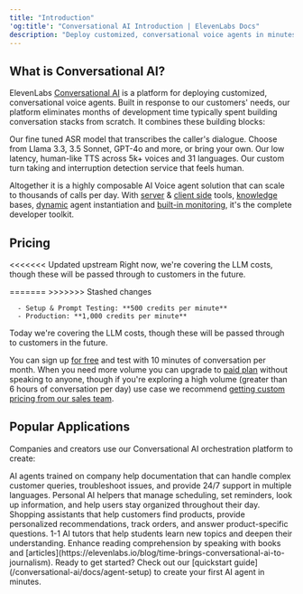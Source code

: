 ```yaml
---
title: "Introduction"
'og:title': "Conversational AI Introduction | ElevenLabs Docs"
description: "Deploy customized, conversational voice agents in minutes."
---
```


## What is Conversational AI?

ElevenLabs [Conversational AI](https://elevenlabs.io/conversational-ai) is a platform for deploying customized, conversational voice agents. Built in response to our customers' needs, our platform eliminates months of development time typically spent building conversation stacks from scratch. It combines these building blocks:

<CardGroup cols={4}>
  <Card title="Speech to Text">
   Our fine tuned ASR model that transcribes the caller's dialogue.
  </Card>
  <Card title="LLM">
    Choose from Llama 3.3, 3.5 Sonnet, GPT-4o and more, or bring your own.
  </Card>
  <Card title="Text to Speech">
    Our low latency, human-like TTS across 5k+ voices and 31 languages.
  </Card>
  <Card title="Turn Taking">
    Our custom turn taking and interruption detection service that feels human.
  </Card>
</CardGroup>

Altogether it is a highly composable AI Voice agent solution that can scale to thousands of calls per day. With [server](/conversational-ai/customization/tools) & [client side](https://elevenlabs.io/docs/conversational-ai/customization/client-tools) tools, [knowledge](https://elevenlabs.io/docs/conversational-ai/customization/knowledge-base) bases, [dynamic](https://elevenlabs.io/docs/conversational-ai/customization/conversation-configuration) agent instantiation and [built-in monitoring](https://elevenlabs.io/docs/conversational-ai/docs/agent-setup#5-configure-data-collection), it's the complete developer toolkit.

## Pricing

<<<<<<< Updated upstream
<Note>
  Right now, we're covering the LLM costs, though these will be passed through to customers in the future.
</Note>

<Card title="Usage Pricing" icon="code">
=======
<Card title="Usage Pricing">
>>>>>>> Stashed changes

      - Setup & Prompt Testing: **500 credits per minute**
      - Production: **1,000 credits per minute**

</Card>

<Note>
  Today we're covering the
  LLM costs, though these will be passed through to customers in the future. 
</Note>

You can sign up [for free](https://elevenlabs.io/app/sign-up) and test with 10 minutes of conversation per month. When you need more volume you can upgrade to [paid plan](https://elevenlabs.io/pricing) without speaking to anyone, though if you're exploring a high volume (greater than 6 hours of conversation per day) use case we recommend [getting custom pricing from our sales team](https://elevenlabs.io/contact-sales). 

## Popular Applications

Companies and creators use our Conversational AI orchestration platform to create:

<CardGroup cols={2}>
  <Card title="Customer Service Representatives" icon="headset">
    AI agents trained on company help documentation that can handle complex
    customer queries, troubleshoot issues, and provide 24/7 support in multiple
    languages.
  </Card>
  <Card title="Virtual Assistants" icon="calendar-check">
    Personal AI helpers that manage scheduling, set reminders, look up
    information, and help users stay organized throughout their day.
  </Card>
  <Card title="Retail Support" icon="shop">
    Shopping assistants that help customers find products, provide personalized
    recommendations, track orders, and answer product-specific questions.
  </Card>
  <Card title="Personalized Learning" icon="book-open">
    1-1 AI tutors that help students learn new topics and deepen their understanding. 
    Enhance reading comprehension by speaking with books and [articles](https://elevenlabs.io/blog/time-brings-conversational-ai-to-journalism).
  </Card>
</CardGroup>

<Note>
  Ready to get started? Check out our [quickstart
  guide](/conversational-ai/docs/agent-setup) to create your first AI agent in
  minutes.
</Note>
